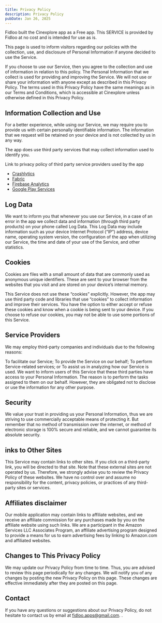 ```yaml
---
title: Privacy Policy
description: Privacy Policy
pubDate: Jan 26, 2025
---
```


Fidloo built the Cinexplore app as a Free app. This SERVICE is provided by Fidloo at no cost and is intended for use as is.

This page is used to inform visitors regarding our policies with the collection, use, and disclosure of Personal Information if anyone decided to use the Service.

If you choose to use our Service, then you agree to the collection and use of information in relation to this policy. The Personal Information that we collect is used for providing and improving the Service. We will not use or share your information with anyone except as described in this Privacy Policy. The terms used in this Privacy Policy have the same meanings as in our Terms and Conditions, which is accessible at Cinexplore unless otherwise defined in this Privacy Policy.

## Information Collection and Use

For a better experience, while using our Service, we may require you to provide us with certain personally identifiable information. The information that we request will be retained on your device and is not collected by us in any way.

The app does use third party services that may collect information used to identify you.

Link to privacy policy of third party service providers used by the app
- [Crashlytics](http://try.crashlytics.com/terms/privacy-policy.pdf)
- [Fabric](https://fabric.io/privacy)
- [Firebase Analytics](https://firebase.google.com/policies/analytics)
- [Google Play Services](https://www.google.com/policies/privacy)

## Log Data

We want to inform you that whenever you use our Service, in a case of an error in the app we collect data and information (through third party products) on your phone called Log Data. This Log Data may include information such as your device Internet Protocol (“IP”) address, device name, operating system version, the configuration of the app when utilizing our Service, the time and date of your use of the Service, and other statistics.

## Cookies

Cookies are files with a small amount of data that are commonly used as anonymous unique identifiers. These are sent to your browser from the websites that you visit and are stored on your device’s internal memory.

This Service does not use these “cookies” explicitly. However, the app may use third party code and libraries that use “cookies” to collect information and improve their services. You have the option to either accept or refuse these cookies and know when a cookie is being sent to your device. If you choose to refuse our cookies, you may not be able to use some portions of this Service.

## Service Providers

We may employ third-party companies and individuals due to the following reasons:

To facilitate our Service;
To provide the Service on our behalf;
To perform Service-related services; or
To assist us in analyzing how our Service is used.
We want to inform users of this Service that these third parties have access to your Personal Information. The reason is to perform the tasks assigned to them on our behalf. However, they are obligated not to disclose or use the information for any other purpose.

## Security

We value your trust in providing us your Personal Information, thus we are striving to use commercially acceptable means of protecting it. But remember that no method of transmission over the internet, or method of electronic storage is 100% secure and reliable, and we cannot guarantee its absolute security.

## inks to Other Sites

This Service may contain links to other sites. If you click on a third-party link, you will be directed to that site. Note that these external sites are not operated by us. Therefore, we strongly advise you to review the Privacy Policy of these websites. We have no control over and assume no responsibility for the content, privacy policies, or practices of any third-party sites or services.

## Affiliates disclaimer

Our mobile application may contain links to affiliate websites, and we receive an affiliate commission for any purchases made by you on the affiliate website using such links. We are a participant in the Amazon Services LLC Associates Program, an affiliate advertising program designed to provide a means for us to earn advertising fees by linking to Amazon.com and affiliated websites.

## Changes to This Privacy Policy

We may update our Privacy Policy from time to time. Thus, you are advised to review this page periodically for any changes. We will notify you of any changes by posting the new Privacy Policy on this page. These changes are effective immediately after they are posted on this page.

## Contact
If you have any questions or suggestions about our Privacy Policy, do not hesitate to contact us by email at [fidloo.apps@gmail.com](mailto:fidloo.apps@gmail.com).
.